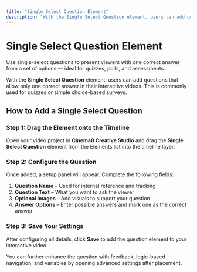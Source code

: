 ```yaml
---
title: "Single Select Question Element"
description: "With the Single Select Question element, users can add questions that allow only one answer in their interactive videos. This element is useful for quizzes or single-choice surveys."
---
```



# Single Select Question Element

<Callout type="info">
Use single-select questions to present viewers with one correct answer from a set of options — ideal for quizzes, polls, and assessments.
</Callout>

With the **Single Select Question** element, users can add questions that allow only one correct answer in their interactive videos. This is commonly used for quizzes or simple choice-based surveys.

## How to Add a Single Select Question

<Steps>

### Step 1: Drag the Element onto the Timeline

Open your video project in **Cinema8 Creative Studio** and drag the **Single Select Question** element from the Elements list into the timeline layer.

### Step 2: Configure the Question

Once added, a setup panel will appear. Complete the following fields:

1. **Question Name** – Used for internal reference and tracking
2. **Question Text** – What you want to ask the viewer
3. **Optional Images** – Add visuals to support your question
4. **Answer Options** – Enter possible answers and mark one as the correct answer

### Step 3: Save Your Settings

After configuring all details, click **Save** to add the question element to your interactive video.

</Steps>

<Callout type="default">
You can further enhance the question with feedback, logic-based navigation, and variables by opening advanced settings after placement.
</Callout>